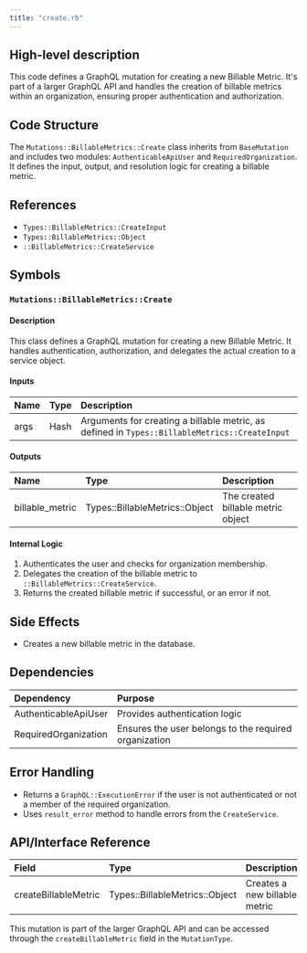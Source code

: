 ```yaml
---
title: "create.rb"
---
```


## High-level description
This code defines a GraphQL mutation for creating a new Billable Metric. It's part of a larger GraphQL API and handles the creation of billable metrics within an organization, ensuring proper authentication and authorization.

## Code Structure
The `Mutations::BillableMetrics::Create` class inherits from `BaseMutation` and includes two modules: `AuthenticableApiUser` and `RequiredOrganization`. It defines the input, output, and resolution logic for creating a billable metric.

## References
- `Types::BillableMetrics::CreateInput`
- `Types::BillableMetrics::Object`
- `::BillableMetrics::CreateService`

## Symbols

### `Mutations::BillableMetrics::Create`
#### Description
This class defines a GraphQL mutation for creating a new Billable Metric. It handles authentication, authorization, and delegates the actual creation to a service object.

#### Inputs
| Name | Type | Description |
|:-----|:-----|:------------|
| args | Hash | Arguments for creating a billable metric, as defined in `Types::BillableMetrics::CreateInput` |

#### Outputs
| Name | Type | Description |
|:-----|:-----|:------------|
| billable_metric | Types::BillableMetrics::Object | The created billable metric object |

#### Internal Logic
1. Authenticates the user and checks for organization membership.
2. Delegates the creation of the billable metric to `::BillableMetrics::CreateService`.
3. Returns the created billable metric if successful, or an error if not.

## Side Effects
- Creates a new billable metric in the database.

## Dependencies
| Dependency | Purpose |
|:-----------|:--------|
| AuthenticableApiUser | Provides authentication logic |
| RequiredOrganization | Ensures the user belongs to the required organization |

## Error Handling
- Returns a `GraphQL::ExecutionError` if the user is not authenticated or not a member of the required organization.
- Uses `result_error` method to handle errors from the `CreateService`.

## API/Interface Reference
| Field | Type | Description |
|:------|:-----|:------------|
| createBillableMetric | Types::BillableMetrics::Object | Creates a new billable metric |

This mutation is part of the larger GraphQL API and can be accessed through the `createBillableMetric` field in the `MutationType`.